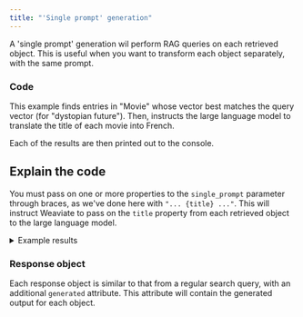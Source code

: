 ```yaml
---
title: "'Single prompt' generation"
---
```



A 'single prompt' generation wil perform RAG queries on each retrieved object. This is useful when you want to transform each object separately, with the same prompt.

### <i class="fa-solid fa-code"></i> Code

This example finds entries in "Movie" whose vector best matches the query vector (for "dystopian future"). Then, instructs the large language model to translate the title of each movie into French.

Each of the results are then printed out to the console.

<FilteredTextBlock
  text={PyCode}
  startMarker="# SinglePromptGeneration"
  endMarker="# END SinglePromptGeneration"
  language="py"
/>

## <i class="fa-solid fa-chalkboard"></i> Explain the code

You must pass on one or more properties to the `single_prompt` parameter through braces, as we've done here with `"... {title} ..."`. This will instruct Weaviate to pass on the `title` property from each retrieved object to the large language model.

<details>
  <summary>Example results</summary>

```text
In Time
À temps
Looper
Boucleur
I, Robot
Je, Robot
The Matrix
La Matrice
Children of Men
Les enfants des hommes
```

</details>

### <i class="fa-solid fa-chalkboard"></i> Response object

Each response object is similar to that from a regular search query, with an additional `generated` attribute. This attribute will contain the generated output for each object.



<GiscusDocComment />
